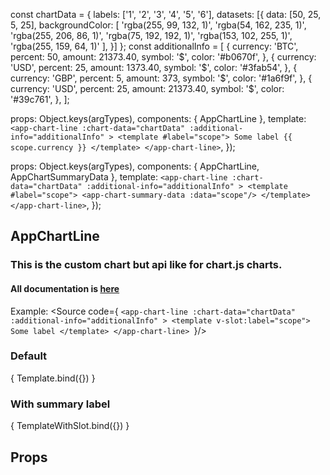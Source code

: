 const chartData = {
    labels: ['1', '2', '3', '4', '5', '6'],
    datasets: [{
        data: [50, 25, 5, 25],
        backgroundColor: [
            'rgba(255, 99, 132, 1)',
            'rgba(54, 162, 235, 1)',
            'rgba(255, 206, 86, 1)',
            'rgba(75, 192, 192, 1)',
            'rgba(153, 102, 255, 1)',
            'rgba(255, 159, 64, 1)'
        ],
    }]
};
const additionalInfo = [
    {
        currency: 'BTC',
        percent: 50,
        amount: 21373.40,
        symbol: '$',
        color: '#b0670f',
    },
    {
        currency: 'USD',
        percent: 25,
        amount: 1373.40,
        symbol: '$',
        color: '#3fab54',
    },
    {
        currency: 'GBP',
        percent: 5,
        amount: 373,
        symbol: '$',
        color: '#1a6f9f',
    },
    {
        currency: 'USD',
        percent: 25,
        amount: 21373.40,
        symbol: '$',
        color: '#39c761',
    },
];

<Meta title="ui-kit/charts/AppChartLine" component={AppChartLine} />

  props: Object.keys(argTypes),
  components: { AppChartLine },
  template: `
     <app-chart-line :chart-data="chartData" :additional-info="additionalInfo" >
        <template #label="scope">
          Some label {{ scope.currency }}
        </template>
      </app-chart-line>
    `,
});

  props: Object.keys(argTypes),
  components: { AppChartLine, AppChartSummaryData },
  template: `
      <app-chart-line :chart-data="chartData" :additional-info="additionalInfo" >
        <template #label="scope">
          <app-chart-summary-data :data="scope"/>
        </template>
      </app-chart-line>
    `,
});


## AppChartLine

### This is the custom chart but api like for chart.js charts.
#### All documentation is [here](https://www.chartjs.org/)

Example:
<Source code={
  `<app-chart-line :chart-data="chartData" :additional-info="additionalInfo" >
    <template v-slot:label="scope">
      Some label
    </template>
  </app-chart-line>
`}/>


### Default
<Canvas>
  <Story name="Default view" args={{ chartData, additionalInfo }}>
    { Template.bind({}) }
  </Story>
</Canvas>

### With summary label
<Canvas>
  <Story name="With summary label" args={{ chartData, additionalInfo }}>
    { TemplateWithSlot.bind({}) }
  </Story>
</Canvas>


## Props
<ArgsTable story="Default view" />
